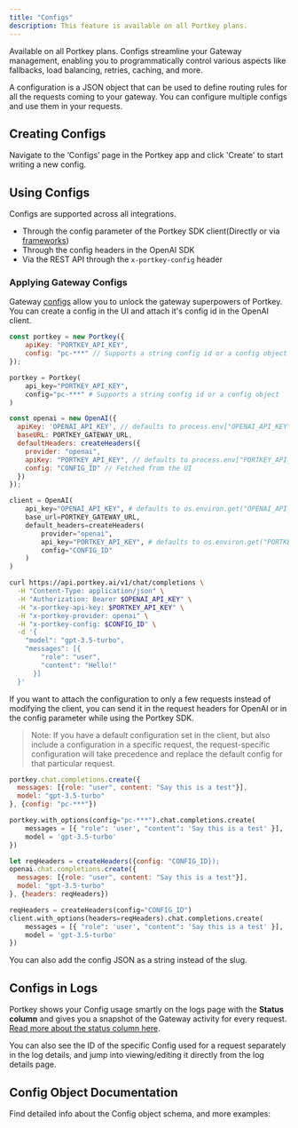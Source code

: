 ```yaml
---
title: "Configs"
description: This feature is available on all Portkey plans.
---
```

<Info>
Available on all Portkey plans.
</Info>
Configs streamline your Gateway management, enabling you to programmatically control various aspects like fallbacks, load balancing, retries, caching, and more.

A configuration is a JSON object that can be used to define routing rules for all the requests coming to your gateway. You can configure multiple configs and use them in your requests.

## Creating Configs

Navigate to the ‘Configs’ page in the Portkey app and click 'Create' to start writing a new config.

## Using Configs

Configs are supported across all integrations.

* Through the config parameter of the Portkey SDK client(Directly or via [frameworks](/integrations/llms))
* Through the config headers in the OpenAI SDK
* Via the REST API through the `x-portkey-config` header

### Applying Gateway Configs

Gateway [configs](/product/ai-gateway/configs) allow you to unlock the gateway superpowers of Portkey. You can create a config in the UI and attach it's config id in the OpenAI client.

<Tabs>
  <Tab title="NodeJS">

```js
const portkey = new Portkey({
    apiKey: "PORTKEY_API_KEY",
    config: "pc-***" // Supports a string config id or a config object
});
```
  </Tab>
  <Tab title="Python">

```py
portkey = Portkey(
    api_key="PORTKEY_API_KEY",
    config="pc-***" # Supports a string config id or a config object
)
```
  </Tab>
  <Tab title="OpenAI NodeJS">

```js
const openai = new OpenAI({
  apiKey: 'OPENAI_API_KEY', // defaults to process.env["OPENAI_API_KEY"],
  baseURL: PORTKEY_GATEWAY_URL,
  defaultHeaders: createHeaders({
    provider: "openai",
    apiKey: "PORTKEY_API_KEY", // defaults to process.env["PORTKEY_API_KEY"]
    config: "CONFIG_ID" // Fetched from the UI
  })
});
```
  </Tab>
  <Tab title="OpenAI Python">

```python
client = OpenAI(
    api_key="OPENAI_API_KEY", # defaults to os.environ.get("OPENAI_API_KEY")
    base_url=PORTKEY_GATEWAY_URL,
    default_headers=createHeaders(
        provider="openai",
        api_key="PORTKEY_API_KEY", # defaults to os.environ.get("PORTKEY_API_KEY")
        config="CONFIG_ID"
    )
)
```
  </Tab>
<Tab title="REST API">

```sh
curl https://api.portkey.ai/v1/chat/completions \
  -H "Content-Type: application/json" \
  -H "Authorization: Bearer $OPENAI_API_KEY" \
  -H "x-portkey-api-key: $PORTKEY_API_KEY" \
  -H "x-portkey-provider: openai" \
  -H "x-portkey-config: $CONFIG_ID" \
  -d '{
    "model": "gpt-3.5-turbo",
    "messages": [{
        "role": "user",
        "content": "Hello!"
      }]
  }'
```
  </Tab>
</Tabs>

If you want to attach the configuration to only a few requests instead of modifying the client, you can send it in the request headers for OpenAI or in the config parameter while using the Portkey SDK.

> Note: If you have a default configuration set in the client, but also include a configuration in a specific request, the request-specific configuration will take precedence and replace the default config for that particular request.

<Tabs>
  <Tab title="NodeJS">

```js
portkey.chat.completions.create({
  messages: [{role: "user", content: "Say this is a test"}],
  model: "gpt-3.5-turbo"
}, {config: "pc-***"})
```
  </Tab>
  <Tab title="Python">

```py
portkey.with_options(config="pc-***").chat.completions.create(
    messages = [{ "role": 'user', "content": 'Say this is a test' }],
    model = 'gpt-3.5-turbo'
})
```
  </Tab>
  <Tab title="OpenAI NodeJS">

```js
let reqHeaders = createHeaders({config: "CONFIG_ID});
openai.chat.completions.create({
  messages: [{role: "user", content: "Say this is a test"}],
  model: "gpt-3.5-turbo"
}, {headers: reqHeaders})
```
  </Tab>
  <Tab title="OpenAI Python">

```py
reqHeaders = createHeaders(config="CONFIG_ID")
client.with_options(headers=reqHeaders).chat.completions.create(
    messages = [{ "role": 'user', "content": 'Say this is a test' }],
    model = 'gpt-3.5-turbo'
})
```
  </Tab>
</Tabs>


<Info>
You can also add the config JSON as a string instead of the slug.
</Info>

## Configs in Logs

Portkey shows your Config usage smartly on the logs page with the **Status column** and gives you a snapshot of the Gateway activity for every request. [Read more about the status column here](https://portkey.ai/docs/product/observability/logs#request-status-guide).

You can also see the ID of the specific Config used for a request separately in the log details, and jump into viewing/editing it directly from the log details page.

## Config Object Documentation
Find detailed info about the Config object schema, and more examples:
<Card title="Config Schema" horizontal="true" href="/api-reference/inference-api/config-object">
</Card>
